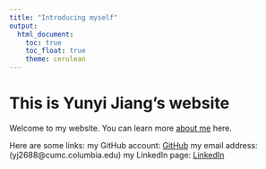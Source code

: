 ```yaml
---
title: "Introducing myself"
output: 
  html_document:
    toc: true
    toc_float: true
    theme: cerulean
---
```


# This is Yunyi Jiang's website

Welcome to my website. You can learn more [about me](about.html) here.

Here are some links:
my GitHub account: [GitHub](https://github.com/yunyij6)
my email address: (yj2688@cumc.columbia.edu)
my LinkedIn page: [LinkedIn](https://www.linkedin.com/in/yunyi-jiang-0298b522b/)